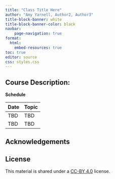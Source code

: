 ```yaml
---
title: "Class Title Here"
author: "Amy Yarnell, Author2, Author3"
title-block-banner: white
title-block-banner-color: black
navbar:
    page-navigation: true
format: 
  html:
    embed-resources: true
toc: true
editor: source
css: styles.css
---
```


## Course Description: 



**Schedule**

| Date | Topic                     |
|------|---------------------------|
| TBD  | TBD |
| TBD  | TBD  |


## Acknowledgements


## License
This material is shared under a [CC-BY    4.0](https://creativecommons.org/licenses/by/4.0/) license.